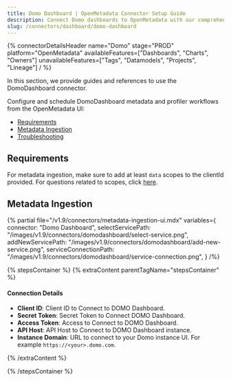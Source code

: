 ```yaml
---
title: Domo Dashboard | OpenMetadata Connector Setup Guide
description: Connect Domo dashboards to OpenMetadata with our comprehensive connector guide. Easy setup, configuration steps, and metadata extraction explained.
slug: /connectors/dashboard/domo-dashboard
---
```






{% connectorDetailsHeader
  name="Domo"
  stage="PROD"
  platform="OpenMetadata"
  availableFeatures=["Dashboards", "Charts", "Owners"]
  unavailableFeatures=["Tags", "Datamodels", "Projects", "Lineage"]
/ %}

In this section, we provide guides and references to use the DomoDashboard connector.

Configure and schedule DomoDashboard metadata and profiler workflows from the OpenMetadata UI:
- [Requirements](#requirements)
- [Metadata Ingestion](#metadata-ingestion)
- [Troubleshooting](/connectors/dashboard/domo-dashboard/troubleshooting)

<IngestionModeTiles yamlPath="/snippets/connectors/dashboard/domo-dashboard/yaml" />

## Requirements

For metadata ingestion, make sure to add at least `data` scopes to the clientId provided.
For questions related to scopes, click [here](https://developer.domo.com/portal/1845fc11bbe5d-api-authentication).

## Metadata Ingestion

{% partial 
  file="/v1.9/connectors/metadata-ingestion-ui.mdx" 
  variables={
    connector: "Domo Dashboard", 
    selectServicePath: "/images/v1.9/connectors/domodashboard/select-service.png",
    addNewServicePath: "/images/v1.9/connectors/domodashboard/add-new-service.png",
    serviceConnectionPath: "/images/v1.9/connectors/domodashboard/service-connection.png",
} 
/%}

{% stepsContainer %}
{% extraContent parentTagName="stepsContainer" %}

#### Connection Details

- **Client ID**: Client ID to Connect to DOMO Dashboard.
- **Secret Token**: Secret Token to Connect DOMO Dashboard.
- **Access Token**: Access to Connect to DOMO Dashboard.
- **API Host**:  API Host to Connect to DOMO Dashboard instance.
- **Instance Domain**: URL to connect to your Domo instance UI. For example `https://<your>.domo.com`.

{% /extraContent %}

<TestConnection />

<ConfigureIngestion />

<IngestionScheduleAndDeploy />

{% /stepsContainer %}
